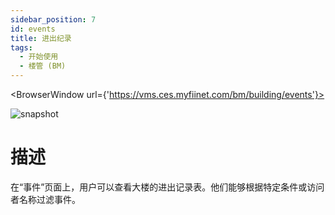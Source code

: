 ---
sidebar_position: 7
id: events
title: 进出纪录
tags:
  - 开始使用
  - 楼管 (BM)
---


<BrowserWindow url={'https://vms.ces.myfiinet.com/bm/building/events'}>

![snapshot](/assets/bm/bm-events-zh-hant.png)

</BrowserWindow>

# 描述

在“事件”页面上，用户可以查看大楼的进出记录表。他们能够根据特定条件或访问者名称过滤事件。
